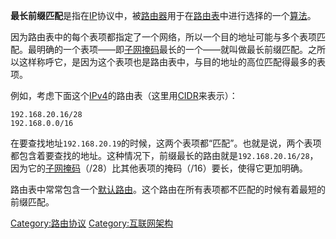 {{Unreferenced|time=2020-12-28T04:14:32+00:00}}
{{Proofreader needed|en|Longest prefix match}}
'''最长前缀匹配'''是指在[[IP地址|IP]]协议中，被[[路由器|路由器]]用于在[[路由表|路由表]]中进行选择的一个[[算法|算法]]。

因为路由表中的每个表项都指定了一个网络，所以一个目的地址可能与多个表项匹配。最明确的一个表项——即[[子网掩码|子网掩码]]最长的一个——就叫做最长前缀匹配。之所以这样称呼它，是因为这个表项也是路由表中，与目的地址的高位匹配得最多的表项。

例如，考虑下面这个[[IPv4|IPv4]]的路由表（这里用[[CIDR|CIDR]]来表示）：
 192.168.20.16/28
 192.168.0.0/16

在要查找地址<tt>192.168.20.19</tt>的时候，这两个表项都“匹配”。也就是说，两个表项都包含着要查找的地址。这种情况下，前缀最长的路由就是<tt>192.168.20.16/28</tt>，因为它的[[子网掩码|子网掩码]]（/28）比其他表项的掩码（/16）要长，使得它更加明确。

路由表中常常包含一个[[默认路由|默认路由]]。这个路由在所有表项都不匹配的时候有着最短的前缀匹配。


[[Category:路由协议|Category:路由协议]]
[[Category:互联网架构|Category:互联网架构]]